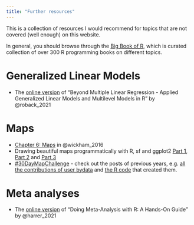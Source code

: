 ```yaml
---
title: "Further resources"
---
```


This is a collection of resources I would recommend for topics that are not covered (well enough) on this website.

In general, you should browse through the [Big Book of R](https://www.bigbookofr.com/index.html), which is curated collection of over 300 R programming books on different topics.

# Generalized Linear Models

-   The [online version](https://bookdown.org/roback/bookdown-BeyondMLR/) of "Beyond Multiple Linear Regression - Applied Generalized Linear Models and Multilevel Models in R" by @roback_2021

# Maps

-   [Chapter 6: Maps](https://ggplot2-book.org/maps.html) in @wickham_2016
-   Drawing beautiful maps programmatically with R, sf and ggplot2 [Part 1](https://r-spatial.org/r/2018/10/25/ggplot2-sf.html), [Part 2](https://r-spatial.org/r/2018/10/25/ggplot2-sf-2.html) and [Part 3](https://r-spatial.org/r/2018/10/25/ggplot2-sf-3.html)
-   [#30DayMapChallenge](https://30daymapchallenge.com/) - check out the posts of previous years, e.g. [all the contributions of user bydata](https://github.com/bydata/30DayMapChallenge-2022) and [the R code](https://github.com/bydata/30DayMapChallenge-2022/tree/main/R) that created them.

# Meta analyses

- The [online version](https://bookdown.org/MathiasHarrer/Doing_Meta_Analysis_in_R/) of "Doing Meta-Analysis with R: A Hands-On Guide" by @harrer_2021
